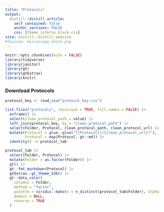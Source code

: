```yaml
---
title: "Protocols"
output:
  distill::distill_article:
    self_contained: false
    anchor_sections: FALSE
    css: [theme_inferno_black.css]
site: distill::distill_website
#favicon: microscope_white.png
---
```


```r

knitr::opts_chunk$set(echo = FALSE)
library(tidyverse)
library(janitor)
library(gt)
library(gtExtras)
library(knitr)


```
  
### Download Protocols    

```r

protocol_key <- read_csv("protocol_key.csv")

list.files("protocols", recursive = TRUE, full.names = FALSE) |> 
  enframe() |> 
  select(clean_protocol_path = value) |>
  left_join(protocol_key, by = "clean_protocol_path") |> 
  select(Folder, Protocol, clean_protocol_path, clean_protocol_url) |> 
  mutate(Protocol = glue::glue("[{Protocol}]({clean_protocol_url})"),
         Protocol = map(Protocol, gt::md)) |>
  identity() -> protocol_tab

protocol_tab |> 
  select(Folder, Protocol) |> 
  mutate(Folder = as.factor(Folder)) |> 
  gt() |> 
  gt::fmt_markdown(Protocol) |> 
  gtExtras::gt_theme_538() |> 
  gt::data_color(
    columns = Folder,
    method = "factor",
    palette = viridis::mako(n = n_distinct(protocol_tab$Folder), alpha = 1),
    domain = NULL,
    reverse = TRUE
  )

```



 <br>

 <br>

 <br>

  